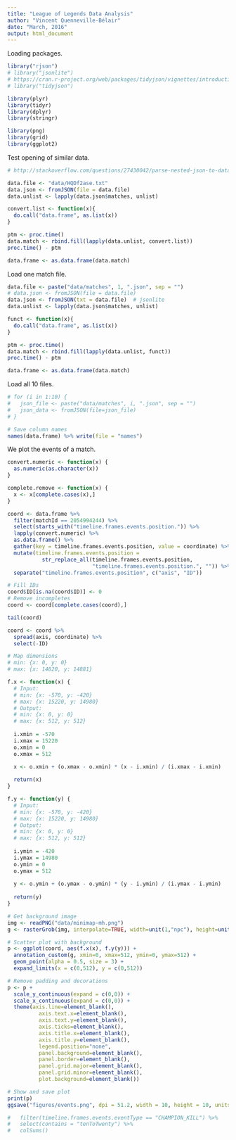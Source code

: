 ```yaml
---
title: "League of Legends Data Analysis"
author: "Vincent Quenneville-Bélair"
date: "March, 2016"
output: html_document
---
```


Loading packages.
```r
library("rjson")
# library("jsonlite")
# https://cran.r-project.org/web/packages/tidyjson/vignettes/introduction-to-tidyjson.html
# library("tidyjson")

library(plyr)
library(tidyr)
library(dplyr)
library(stringr)

library(png)
library(grid)
library(ggplot2)
```

Test opening of similar data.
```r
# http://stackoverflow.com/questions/27430042/parse-nested-json-to-data-frame-in-r

data.file <- "data/HQDf2ase.txt"
data.json <- fromJSON(file = data.file)
data.unlist <- lapply(data.json$matches, unlist)

convert.list <- function(x){
  do.call("data.frame", as.list(x))
}

ptm <- proc.time()
data.match <- rbind.fill(lapply(data.unlist, convert.list))
proc.time() - ptm

data.frame <- as.data.frame(data.match)
```

Load one match file.
```r
data.file <- paste("data/matches", 1, ".json", sep = "")
# data.json <- fromJSON(file = data.file)
data.json <- fromJSON(txt = data.file)  # jsonlite
data.unlist <- lapply(data.json$matches, unlist)

funct <- function(x){
  do.call("data.frame", as.list(x))
}

ptm <- proc.time()
data.match <- rbind.fill(lapply(data.unlist, funct))
proc.time() - ptm

data.frame <- as.data.frame(data.match)
```

Load all 10 files.
```r
# for (i in 1:10) {
#   json_file <- paste("data/matches", i, ".json", sep = "")
# 	json_data <- fromJSON(file=json_file)
# }
```

```r
# Save column names
names(data.frame) %>% write(file = "names")
```

We plot the events of a match.
```r
convert.numeric <- function(x) {
  as.numeric(as.character(x))
}

complete.remove <- function(x) {
  x <- x[complete.cases(x),]  
}

coord <- data.frame %>% 
  filter(matchId == 2054994244) %>%
  select(starts_with("timeline.frames.events.position.")) %>%
  lapply(convert.numeric) %>%
  as.data.frame() %>%
  gather(key = timeline.frames.events.position, value = coordinate) %>%
  mutate(timeline.frames.events.position = 
           str_replace_all(timeline.frames.events.position, 
                           "timeline.frames.events.position.", "")) %>%
  separate("timeline.frames.events.position", c("axis", "ID"))

# Fill IDs
coord$ID[is.na(coord$ID)] <- 0
# Remove incompletes
coord <- coord[complete.cases(coord),]

tail(coord)

coord <- coord %>%
  spread(axis, coordinate) %>%
  select(-ID)

# Map dimensions
# min: {x: 0, y: 0}
# max: {x: 14820, y: 14881}

f.x <- function(x) {
  # Input:
  # min: {x: -570, y: -420}
  # max: {x: 15220, y: 14980}
  # Output:
  # min: {x: 0, y: 0}
  # max: {x: 512, y: 512}
  
  i.xmin = -570
  i.xmax = 15220
  o.xmin = 0
  o.xmax = 512
  
  x <- o.xmin + (o.xmax - o.xmin) * (x - i.xmin) / (i.xmax - i.xmin)

  return(x)
}

f.y <- function(y) {
  # Input:
  # min: {x: -570, y: -420}
  # max: {x: 15220, y: 14980}
  # Output:
  # min: {x: 0, y: 0}
  # max: {x: 512, y: 512}
  
  i.ymin = -420
  i.ymax = 14980
  o.ymin = 0
  o.ymax = 512
  
  y <- o.ymin + (o.ymax - o.ymin) * (y - i.ymin) / (i.ymax - i.ymin)
  
  return(y)
}

# Get background image
img <- readPNG("data/minimap-mh.png")
g <- rasterGrob(img, interpolate=TRUE, width=unit(1,"npc"), height=unit(1,"npc"))

# Scatter plot with background
p <- ggplot(coord, aes(f.x(x), f.y(y))) + 
  annotation_custom(g, xmin=0, xmax=512, ymin=0, ymax=512) +
  geom_point(alpha = 0.5, size = 3) +
  expand_limits(x = c(0,512), y = c(0,512))

# Remove padding and decorations
p <- p +
  scale_y_continuous(expand = c(0,0)) + 
  scale_x_continuous(expand = c(0,0)) +
  theme(axis.line=element_blank(),
          axis.text.x=element_blank(),
          axis.text.y=element_blank(),
          axis.ticks=element_blank(),
          axis.title.x=element_blank(),
          axis.title.y=element_blank(),
          legend.position="none",
          panel.background=element_blank(),
          panel.border=element_blank(),
          panel.grid.major=element_blank(),
          panel.grid.minor=element_blank(),
          plot.background=element_blank())

# Show and save plot
print(p)
ggsave("figures/events.png", dpi = 51.2, width = 10, height = 10, units = "in")
```

```r
#   filter(timeline.frames.events.eventType == "CHAMPION_KILL") %>%
#   select(contains = "tenToTwenty") %>%
#   colSums()
```

